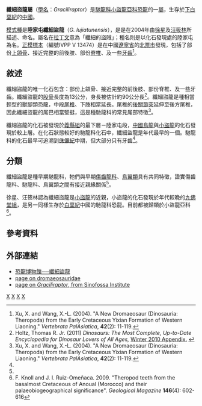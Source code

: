 {{Automatic Taxobox
| taxon = Graciliraptor
| status = fossil
| fossil_range = [[下白堊紀|下白堊紀]],{{fossil range|126}}
| image = Graciliraptor.jpg
| image_caption = 纖細盜龍的想像圖
| authority = [[徐星|Xu]] & [[汪筱林|Wang]], 2004
| type_species = '''陸家屯纖細盜龍<br>''Graciliraptor lujiatunensis'''''
| type_species_authority = [[徐星|Xu]] & [[汪筱林|Wang]], 2004
}}

'''纖細盜龍屬'''（[[學名|學名]]：''Graciliraptor''）是[[馳龍科|馳龍科]][[小盜龍亞科|小盜龍亞科]][[恐龍|恐龍]]的一[[屬|屬]]，生存於[[下白堊紀|下白堊紀]]的[[中國|中國]]。

[[模式種|模式種]]是'''陸家屯纖細盜龍'''（''G. lujiatunensis''），是是在2004年由[[徐星|徐星]]及[[汪筱林|汪筱林]]所描述、命名。屬名在[[拉丁文|拉丁文]]意為「纖細的盜賊」；種名則是以化石發現處的陸家屯為名。[[正模標本|正模標本]]（編號IVPP V 13474）是在中國[[遼寧省|遼寧省]]的[[北票市|北票市]]發現，包括了部份[[上頜骨|上頜骨]]、接近完整的前後肢、部份[[脊椎|脊椎]]、及一些[[牙齒|牙齒]]<ref name="xu&wang2004">Xu, X. and Wang, X.-L. (2004). "A New Dromaeosaur (Dinosauria: Theropoda) from the Early Cretaceous Yixian Formation of Western Liaoning." ''Vertebrata PalAsiatica'', '''42'''(2): 11-119.</ref>。

==敘述==
纖細盜龍的唯一化石包含：部份上頜骨、接近完整的前後肢、部份脊椎、及一些牙齒。纖細盜龍的[[股骨|股骨]]長度為13公分，身長被估計約90公分長<ref name="Holtz2008">Holtz, Thomas R. Jr. (2011) ''Dinosaurs: The Most Complete, Up-to-Date Encyclopedia for Dinosaur Lovers of All Ages,'' [http://www.geol.umd.edu/~tholtz/dinoappendix/HoltzappendixWinter2010.pdf Winter 2010 Appendix.] {{Wayback|url=http://www.geol.umd.edu/~tholtz/dinoappendix/HoltzappendixWinter2010.pdf |date=20110720090118 }}</ref>。纖細盜龍是種相當輕型的獸腳類恐龍，中段[[尾椎|尾椎]]、下肢相當延長。尾椎的[[後關節突|後關節突]]延伸至後方尾椎，因此纖細盜龍的尾巴相當堅挺，這是種馳龍科的常見尾部特徵<ref name="xu&wang2004">Xu, X. and Wang, X.-L. (2004). "A New Dromaeosaur (Dinosauria: Theropoda) from the Early Cretaceous Yixian Formation of Western Liaoning." ''Vertebrata PalAsiatica'', '''42'''(2): 11-119.</ref>。

纖細盜龍的化石被發現於[[義縣組|義縣組]]的最下層－陸家屯段，[[中國鳥龍|中國鳥龍]]與[[小盜龍|小盜龍]]的化石發現於較上層。在化石狀態較好的馳龍科化石中，纖細盜龍是年代最早的一個。馳龍科的化石最早可追溯到[[侏儸紀|侏儸紀]]中期，但大部分只有牙齒<ref name="xu&wang2004"/>。

==分類==
纖細盜龍是種早期馳龍科，牠們與早期[[傷齒龍科|傷齒龍科]]、[[鳥翼類|鳥翼類]]具有共同特徵，證實傷齒龍科、馳龍科、鳥翼類之間有接近親緣關係<ref name="xu&wang2004"/>。

徐星、汪筱林認為纖細盜龍是[[小盜龍|小盜龍]]的近親，小盜龍的化石發現於年代較晚的[[九佛堂組|九佛堂組]]，是另一同樣生存於[[白堊紀|白堊紀]]中國的馳龍科恐龍。目前都被歸類於小盜龍亞科<ref>F. Knoll and J. I. Ruiz-Omeñaca. 2009. "Theropod teeth from the basalmost Cretaceous of Anoual (Morocco) and their palaeobiogeographical significance". ''Geological Magazine'' '''146'''(4): 602-616</ref>。

==參考資料==
{{reflist}}

==外部連結==
* [https://web.archive.org/web/20071109021540/http://www.dinosaur.net.cn/museum/Graciliraptor.htm 恐龍博物館──纖細盜龍]
* [https://web.archive.org/web/20090529002127/http://www.thescelosaurus.com/dromaeosauridae.htm page on dromaeosauridae]
* [https://web.archive.org/web/20071210112647/http://www.sinofossa.org/sinosaur/graciliraptor.htm page on ''Graciliraptor'', from Sinofossa Institute]
{{手盜龍類|D.}}
{{Taxonbar}}
[[Category:小盜龍類|X]]
[[Category:亞洲恐龍|X]]
[[Category:下白堊紀恐龍|X]]
[[Category:热河生物群|X]]
